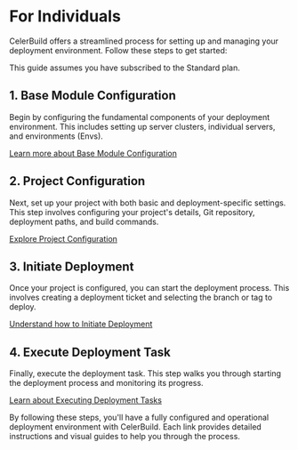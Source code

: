 # For Individuals

CelerBuild offers a streamlined process for setting up and managing your deployment environment. Follow these steps to get started:

<Callout type="info">
    This guide assumes you have subscribed to the Standard plan.
</Callout>


## 1. Base Module Configuration
Begin by configuring the fundamental components of your deployment environment. This includes setting up server clusters, individual servers, and environments (Envs).

[Learn more about Base Module Configuration](./for_individuals/base_module_configuration)

## 2. Project Configuration
Next, set up your project with both basic and deployment-specific settings. This step involves configuring your project's details, Git repository, deployment paths, and build commands.

[Explore Project Configuration](./for_individuals/project_configuration)

## 3. Initiate Deployment
Once your project is configured, you can start the deployment process. This involves creating a deployment ticket and selecting the branch or tag to deploy.

[Understand how to Initiate Deployment](./for_individuals/initiate_deployment)

## 4. Execute Deployment Task
Finally, execute the deployment task. This step walks you through starting the deployment process and monitoring its progress.

[Learn about Executing Deployment Tasks](./for_individuals/execute_deployment_task)

By following these steps, you'll have a fully configured and operational deployment environment with CelerBuild. Each link provides detailed instructions and visual guides to help you through the process.